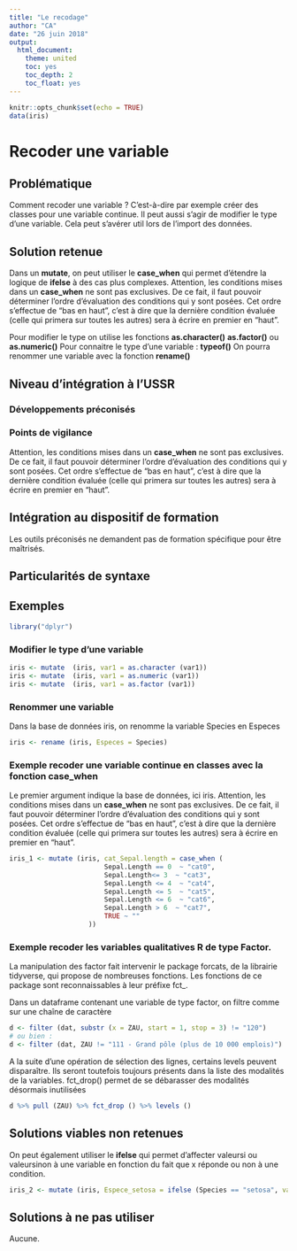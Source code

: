 ---
title: "Le recodage"
author: "CA"
date: "26 juin 2018"
output:
  html_document:
    theme: united
    toc: yes
    toc_depth: 2
    toc_float: yes
---

```{r setup, include=FALSE}
knitr::opts_chunk$set(echo = TRUE)
data(iris)
```
# Recoder une variable

## Problématique

Comment recoder une variable ?
C'est-à-dire par exemple créer des classes pour une variable continue.
Il peut aussi s'agir de modifier le type d'une variable.
Cela peut s'avérer util lors de l'import des données.

## Solution retenue

Dans un **mutate**, on peut utiliser le **case_when** qui permet d’étendre la logique de **ifelse** à des cas plus complexes. 
Attention, les conditions mises dans un **case_when** ne sont pas exclusives. 
De ce fait, il faut pouvoir déterminer l’ordre d’évaluation des conditions qui y sont posées. Cet ordre s’effectue de "bas en haut", c’est à dire que la dernière condition évaluée (celle qui primera sur toutes les autres) sera à écrire en premier en "haut".

Pour modifier le type on utilise les fonctions **as.character()** **as.factor()** ou **as.numeric()**
Pour connaitre le type d'une variable : **typeof()**
On pourra renommer une variable avec la fonction **rename()**

## Niveau d'intégration à l'USSR

### Développements préconisés



### Points de vigilance

Attention, les conditions mises dans un **case_when** ne sont pas exclusives. 
De ce fait, il faut pouvoir déterminer l’ordre d’évaluation des conditions qui y sont posées. Cet ordre s’effectue de "bas en haut", c’est à dire que la dernière condition évaluée (celle qui primera sur toutes les autres) sera à écrire en premier en "haut".

## Intégration au dispositif de formation

Les outils préconisés ne demandent pas de formation spécifique pour être maîtrisés.

## Particularités de syntaxe


## Exemples

```{r init,echo=FALSE,message=FALSE}
library("dplyr")
```


### Modifier le type d'une variable

```{r modif type}

iris <- mutate  (iris, var1 = as.character (var1))
iris <- mutate  (iris, var1 = as.numeric (var1))
iris <- mutate  (iris, var1 = as.factor (var1))
```

### Renommer une variable

Dans la base de données iris, on renomme la variable Species en Especes

```{r rename}

iris <- rename (iris, Especes = Species)

```


### Exemple recoder une variable continue en classes avec la fonction case_when

Le premier argument indique la base de données, ici iris.
Attention, les conditions mises dans un **case_when** ne sont pas exclusives. 
De ce fait, il faut pouvoir déterminer l’ordre d’évaluation des conditions qui y sont posées. Cet ordre s’effectue de "bas en haut", c’est à dire que la dernière condition évaluée (celle qui primera sur toutes les autres) sera à écrire en premier en "haut".

```{r case when}

iris_1 <- mutate (iris, cat_Sepal.length = case_when (
                        Sepal.Length == 0  ~ "cat0",
                        Sepal.Length<= 3  ~ "cat3",
                        Sepal.Length <= 4  ~ "cat4",
                        Sepal.Length <= 5  ~ "cat5",
                        Sepal.Length <= 6  ~ "cat6",
                        Sepal.Length > 6  ~ "cat7",
                        TRUE ~ ""
                    ))

```
### Exemple recoder les variables qualitatives R de type Factor.

La manipulation des factor fait intervenir le package forcats, de la librairie tidyverse, qui propose de nombreuses fonctions. Les fonctions de ce package sont reconnaissables à leur préfixe fct_.

Dans un dataframe contenant une variable de type factor, on filtre comme sur une chaîne de caractère

```{r factor}
d <- filter (dat, substr (x = ZAU, start = 1, stop = 3) != "120")
# ou bien :
d <- filter (dat, ZAU != "111 - Grand pôle (plus de 10 000 emplois)")

```
A la suite d’une opération de sélection des lignes, certains levels peuvent disparaître. Ils seront toutefois toujours présents dans la liste des modalités de la variables. fct_drop() permet de se débarasser des modalités désormais inutilisées
```{r fct_drop}
d %>% pull (ZAU) %>% fct_drop () %>% levels ()
```

## Solutions viables non retenues

On peut également utiliser le **ifelse** qui permet d’affecter valeursi ou valeursinon à une variable en fonction du fait que x réponde ou non à une condition.

```{r ifelse}

iris_2 <- mutate (iris, Espece_setosa = ifelse (Species == "setosa", val1 = TRUE, val2 = FALSE))

```


## Solutions à ne pas utiliser

Aucune.
